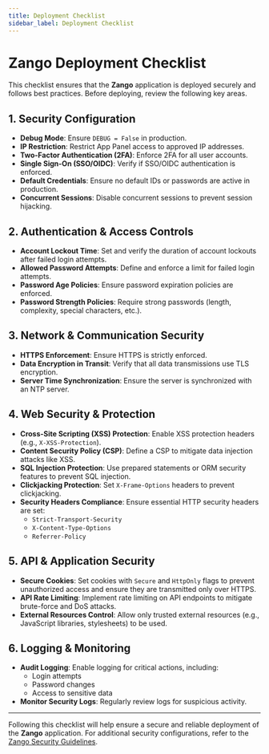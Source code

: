 ```yaml
---
title: Deployment Checklist
sidebar_label: Deployment Checklist
---
```


# Zango Deployment Checklist

This checklist ensures that the **Zango** application is deployed securely and follows best practices. Before deploying, review the following key areas.

## **1. Security Configuration**

- **Debug Mode**: Ensure `DEBUG = False` in production.
- **IP Restriction**: Restrict App Panel access to approved IP addresses.
- **Two-Factor Authentication (2FA)**: Enforce 2FA for all user accounts.
- **Single Sign-On (SSO/OIDC)**: Verify if SSO/OIDC authentication is enforced.
- **Default Credentials**: Ensure no default IDs or passwords are active in production.
- **Concurrent Sessions**: Disable concurrent sessions to prevent session hijacking.

## **2. Authentication & Access Controls**

- **Account Lockout Time**: Set and verify the duration of account lockouts after failed login attempts.
- **Allowed Password Attempts**: Define and enforce a limit for failed login attempts.
- **Password Age Policies**: Ensure password expiration policies are enforced.
- **Password Strength Policies**: Require strong passwords (length, complexity, special characters, etc.).

## **3. Network & Communication Security**

- **HTTPS Enforcement**: Ensure HTTPS is strictly enforced.
- **Data Encryption in Transit**: Verify that all data transmissions use TLS encryption.
- **Server Time Synchronization**: Ensure the server is synchronized with an NTP server.

## **4. Web Security & Protection**

- **Cross-Site Scripting (XSS) Protection**: Enable XSS protection headers (e.g., `X-XSS-Protection`).
- **Content Security Policy (CSP)**: Define a CSP to mitigate data injection attacks like XSS.
- **SQL Injection Protection**: Use prepared statements or ORM security features to prevent SQL injection.
- **Clickjacking Protection**: Set `X-Frame-Options` headers to prevent clickjacking.
- **Security Headers Compliance**: Ensure essential HTTP security headers are set:
  - `Strict-Transport-Security`
  - `X-Content-Type-Options`
  - `Referrer-Policy`

## **5. API & Application Security**

- **Secure Cookies**: Set cookies with `Secure` and `HttpOnly` flags to prevent unauthorized access and ensure they are transmitted only over HTTPS.
- **API Rate Limiting**: Implement rate limiting on API endpoints to mitigate brute-force and DoS attacks.
- **External Resources Control**: Allow only trusted external resources (e.g., JavaScript libraries, stylesheets) to be used.

## **6. Logging & Monitoring**

- **Audit Logging**: Enable logging for critical actions, including:
  - Login attempts
  - Password changes
  - Access to sensitive data
- **Monitor Security Logs**: Regularly review logs for suspicious activity.

---

Following this checklist will help ensure a secure and reliable deployment of the **Zango** application. For additional security configurations, refer to the [Zango Security Guidelines](../security).
